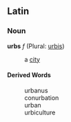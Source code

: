 ==Latin==
===Noun===
'''urbs''' ''f'' (Plural: [[urbis]])

: a [[city]]
====Derived Words====
: urbanus
: conurbation
: urban
: urbiculture